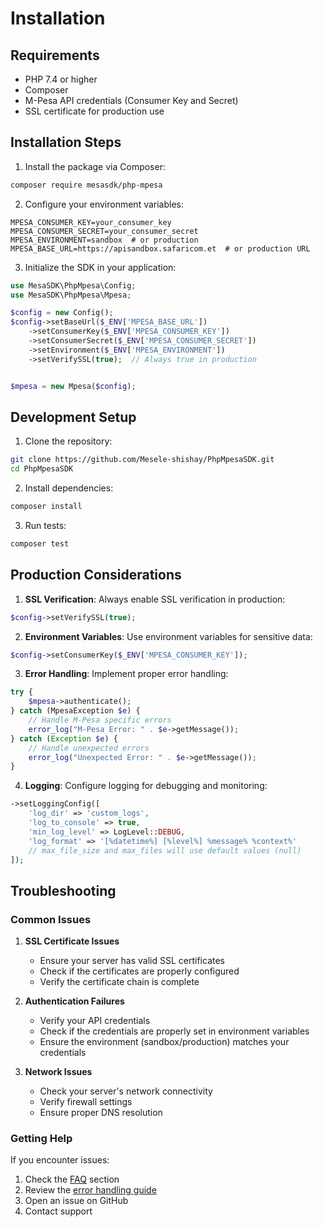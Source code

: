 # Installation

## Requirements

- PHP 7.4 or higher
- Composer
- M-Pesa API credentials (Consumer Key and Secret)
- SSL certificate for production use

## Installation Steps

1. Install the package via Composer:

```bash
composer require mesasdk/php-mpesa
```

2. Configure your environment variables:

```env
MPESA_CONSUMER_KEY=your_consumer_key
MPESA_CONSUMER_SECRET=your_consumer_secret
MPESA_ENVIRONMENT=sandbox  # or production
MPESA_BASE_URL=https://apisandbox.safaricom.et  # or production URL
```

3. Initialize the SDK in your application:

```php
use MesaSDK\PhpMpesa\Config;
use MesaSDK\PhpMpesa\Mpesa;

$config = new Config();
$config->setBaseUrl($_ENV['MPESA_BASE_URL'])
    ->setConsumerKey($_ENV['MPESA_CONSUMER_KEY'])
    ->setConsumerSecret($_ENV['MPESA_CONSUMER_SECRET'])
    ->setEnvironment($_ENV['MPESA_ENVIRONMENT'])
    ->setVerifySSL(true);  // Always true in production


$mpesa = new Mpesa($config);
```

## Development Setup

1. Clone the repository:

```bash
git clone https://github.com/Mesele-shishay/PhpMpesaSDK.git
cd PhpMpesaSDK
```

2. Install dependencies:

```bash
composer install
```

3. Run tests:

```bash
composer test
```

## Production Considerations

1. **SSL Verification**: Always enable SSL verification in production:

```php
$config->setVerifySSL(true);
```

2. **Environment Variables**: Use environment variables for sensitive data:

```php
$config->setConsumerKey($_ENV['MPESA_CONSUMER_KEY']);
```

3. **Error Handling**: Implement proper error handling:

```php
try {
    $mpesa->authenticate();
} catch (MpesaException $e) {
    // Handle M-Pesa specific errors
    error_log("M-Pesa Error: " . $e->getMessage());
} catch (Exception $e) {
    // Handle unexpected errors
    error_log("Unexpected Error: " . $e->getMessage());
}
```

4. **Logging**: Configure logging for debugging and monitoring:

```php
->setLoggingConfig([
    'log_dir' => 'custom_logs',
    'log_to_console' => true,
    'min_log_level' => LogLevel::DEBUG,
    'log_format' => '[%datetime%] [%level%] %message% %context%'
    // max_file_size and max_files will use default values (null)
]);
```

## Troubleshooting

### Common Issues

1. **SSL Certificate Issues**

   - Ensure your server has valid SSL certificates
   - Check if the certificates are properly configured
   - Verify the certificate chain is complete

2. **Authentication Failures**

   - Verify your API credentials
   - Check if the credentials are properly set in environment variables
   - Ensure the environment (sandbox/production) matches your credentials

3. **Network Issues**
   - Check your server's network connectivity
   - Verify firewall settings
   - Ensure proper DNS resolution

### Getting Help

If you encounter issues:

1. Check the [FAQ](/faq) section
2. Review the [error handling guide](/error-handling)
3. Open an issue on GitHub
4. Contact support
